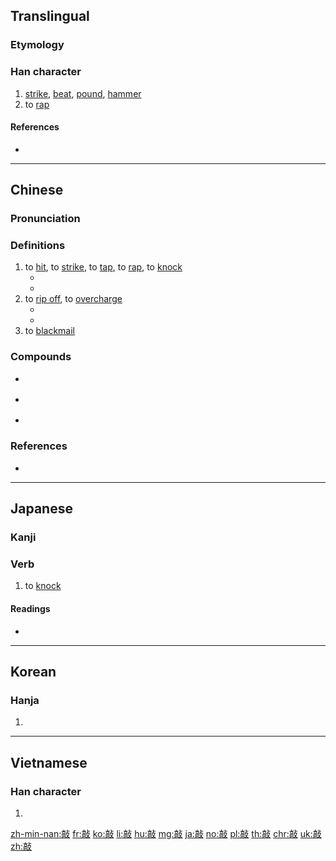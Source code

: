==Translingual==

===Etymology===
{{Han compound|高|攴|c1=p|c2=s|ls=psc}}

===Han character===
{{Han char|rn=66|rad=攴|as=10|sn=14|four=01247|canj=YBYE|ids=⿰高攴}}

# [[strike]], [[beat]], [[pound]], [[hammer]]
# to [[rap]]

====References====
* {{Han ref|kx=0474.310|dkj=13337|dj=0828.140|hdz=21471.110|uh=6572|ud=25970|bh=BA56|bd=47702}}

----

==Chinese==
{{zh-forms}}

===Pronunciation===
{{theaji|khà}}
{{zh-pron
|m=qiāo
|c=haau1
|h=pfs=khau
|md=
|mn=khau/khà
|w=
|mc=y
|oc=y
|cat=v
}}

===Definitions===
{{zh-hanzi}}

# to [[hit]], to [[strike]], to [[tap]], to [[rap]], to [[knock]]
#* {{zh-x|他 '''敲''' 了 門。|He '''knocked''' on the door.}}
#* {{zh-x|剛剛 '''敲''' 過 了 八點鐘，不 是 嗎？|It has just '''struck''' eight, hasn't it?}}
# to [[rip off]], to [[overcharge]]
#* {{zh-x|那 家 旅館 '''敲''' 觀光客 的 竹 杠。|That hotel '''rips off''' the tourists.}}
#* {{zh-x|他們 '''敲''' 了 你 多少 錢？|How much did they screw you for?}}
# to [[blackmail]]

===Compounds===
*{{qualifier|Min Nan}} {{zh-l|敲電話}}
*{{qualifier|Min Nan}} {{zh-l|敲油}}
*{{qualifier|Min Nan}} {{zh-l|敲門}}

===References===
* {{R:cedict}}

----

==Japanese==

===Kanji===
{{ja-kanji|grade=|rs=攴10}}

===Verb===
# to [[knock]]

====Readings====
* {{ja-readings|on=[[こう]] (kō)|kun=[[たたく]] (tataku)}}

----

==Korean==

===Hanja===
{{ko-hanja|hangeul=[[고]], [[교]]|eumhun=|rv=go, gyo|mr=ko, kyo|y=ko, kyo}}

# {{defn|lang=ko|sort=攴10}}

----

==Vietnamese==

===Han character===
{{vi-hantu|[[xao]], [[xào]], [[sao]]|rs=攴10}}

# {{defn|lang=vi|sort=攴10}}

[[zh-min-nan:敲]]
[[fr:敲]]
[[ko:敲]]
[[li:敲]]
[[hu:敲]]
[[mg:敲]]
[[ja:敲]]
[[no:敲]]
[[pl:敲]]
[[th:敲]]
[[chr:敲]]
[[uk:敲]]
[[zh:敲]]
